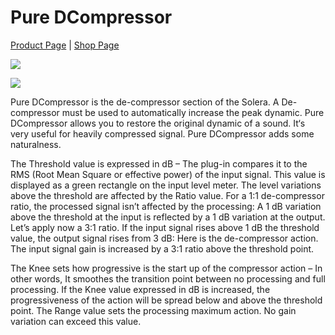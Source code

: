 # Pure DCompressor
[Product Page](https://www.flux.audio/project/pure-dcompressor/) 
| [Shop Page](https://shop.flux.audio/en_US/products/pure-dcompressor)

![](https://media.githubusercontent.com/media/FLUX-SE/doc_images/main/Plugins/pure-dcompressor/pure-dcomp_01.png)

![](https://media.githubusercontent.com/media/FLUX-SE/doc_images/main/Plugins/pure-dcompressor/pure-dcomp_02.png)

Pure DCompressor is the de-compressor section of the Solera. A De-compressor must be used to automatically increase the
peak dynamic. Pure DCompressor allows you to restore the original dynamic of a sound. It‘s very useful for heavily compressed
signal. Pure DCompressor adds some naturalness. 

The Threshold value is expressed in dB – The plug-in compares it to the RMS
(Root Mean Square or effective power) of the input signal. This value is displayed as a green rectangle on the input level meter.
The level variations above the threshold are affected by the Ratio value. For a 1:1 de-compressor ratio, the processed signal
isn’t affected by the processing: A 1 dB variation above the threshold at the input is reflected by a 1 dB variation at the output.
Let’s apply now a 3:1 ratio. If the input signal rises above 1 dB the threshold value, the output signal rises from 3 dB: Here is the
de-compressor action. The input signal gain is increased by a 3:1 ratio above the threshold point.   

The Knee sets how progressive is the start up of the compressor action – In other words, It smoothes the transition 
point between no processing and full processing. If the Knee value expressed in dB is increased, the progressiveness of 
the action will be spread below and above the threshold point. The Range value sets the processing maximum action. 
No gain variation can exceed this value.
